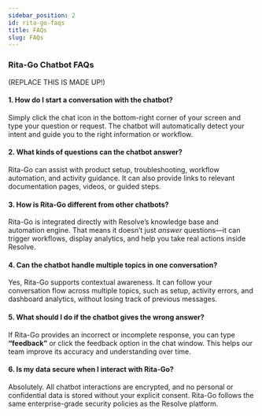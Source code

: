 ```yaml
---
sidebar_position: 2
id: rita-go-faqs
title: FAQs
slug: FAQs
---
```


### Rita-Go Chatbot FAQs

(REPLACE THIS IS MADE UP!)

#### 1. How do I start a conversation with the chatbot?

Simply click the chat icon in the bottom-right corner of your screen and type your question or request. The chatbot will automatically detect your intent and guide you to the right information or workflow.

#### 2. What kinds of questions can the chatbot answer?

Rita-Go can assist with product setup, troubleshooting, workflow automation, and activity guidance. It can also provide links to relevant documentation pages, videos, or guided steps.

#### 3. How is Rita-Go different from other chatbots?

Rita-Go is integrated directly with Resolve’s knowledge base and automation engine. That means it doesn’t just _answer_ questions—it can trigger workflows, display analytics, and help you take real actions inside Resolve.

#### 4. Can the chatbot handle multiple topics in one conversation?

Yes, Rita-Go supports contextual awareness. It can follow your conversation flow across multiple topics, such as setup, activity errors, and dashboard analytics, without losing track of previous messages.

#### 5. What should I do if the chatbot gives the wrong answer?

If Rita-Go provides an incorrect or incomplete response, you can type **“feedback”** or click the feedback option in the chat window. This helps our team improve its accuracy and understanding over time.

#### 6. Is my data secure when I interact with Rita-Go?

Absolutely. All chatbot interactions are encrypted, and no personal or confidential data is stored without your explicit consent. Rita-Go follows the same enterprise-grade security policies as the Resolve platform.
